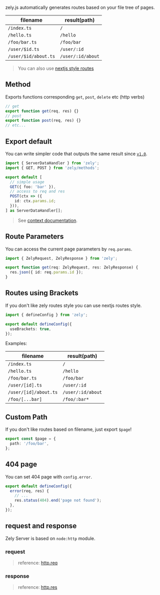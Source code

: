 zely.js automatically generates routes based on your file tree of pages.

| filename             | result(path)      |
| -------------------- | ----------------- |
| `/index.ts`          | `/`               |
| `/hello.ts`          | `/hello`          |
| `/foo/bar.ts`        | `/foo/bar`        |
| `/user/$id.ts`       | `/user/:id`       |
| `/user/$id/about.ts` | `/user/:id/about` |

> You can also use [nextjs style routes](#routes-using-brackets)

## Method

Exports functions corresponding `get`, `post`, `delete` etc (http verbs)

```ts
// get
export function get(req, res) {}
// post
export function post(req, res) {}
// etc...
```

## Export default

You can write simpler code that outputs the same result since [`v1.0`](/blog/2023-07-23).

```ts [title="export default"]
import { ServerDataHandler } from 'zely';
import { GET, POST } from 'zely/methods';

export default [
  // simple usage
  GET({ foo: 'bar' }),
  // access to req and res
  POST(ctx => ({
    id: ctx.params.id;
  })),
] as ServerDataHandler[];
```

> See [context documentation](/docs/context).

## Route Parameters

You can access the current page parameters by `req.params`.

```ts [title="pages/user/$id.ts"]
import { ZelyRequest, ZelyResponse } from 'zely';

export function get(req: ZelyRequest, res: ZelyResponse) {
  res.json({ id: req.params.id });
}
```

## Routes using Brackets

If you don't like zely routes style you can use nextjs routes style.

```ts [title="zely.config.ts"] {4}
import { defineConfig } from 'zely';

export default defineConfig({
  useBrackets: true,
});
```

Examples:

| filename              | result(path)      |
| --------------------- | ----------------- |
| `/index.ts`           | `/`               |
| `/hello.ts`           | `/hello`          |
| `/foo/bar.ts`         | `/foo/bar`        |
| `/user/[id].ts`       | `/user/:id`       |
| `/user/[id]/about.ts` | `/user/:id/about` |
| `/foo/[...bar]`       | `/foo/:bar*`      |

## Custom Path

If you don't like routes based on filename, just export `$page`!

```ts
export const $page = {
  path: '/foo/bar',
};
```

## 404 page

You can set 404 page with `config.error`.

```ts
export default defineConfig({
  error(req, res) {
    // ...
    res.status(404).end('page not found');
  },
});
```

## request and response

Zely Server is based on `node:http` module.

### request

> reference: [http.req](https://nodejs.org/en/docs/guides/anatomy-of-an-http-transaction/#request-body)

### response

> reference: [http.res](https://nodejs.org/en/docs/guides/anatomy-of-an-http-transaction/#http-status-code)
